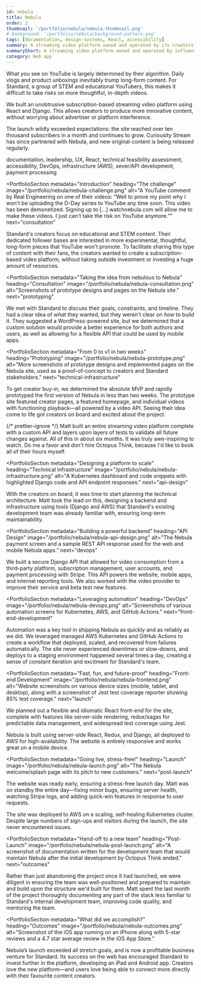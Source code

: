 ```yaml
---
id: nebula
title: Nebula
order: 2
thumbnail: '/portfolio/nebula/nebula-thumbnail.png'
# background: '/portfolio/nebula/background-pattern.png'
tags: [documentation, design-systems, React, accessibility]
summary: A streaming video platform owned and operated by its creators, with full creative control and a profitable, direct-to-consumer business model.
summaryShort: A streaming video platform owned and operated by influential creators.
category: Web app
---
```




<PortfolioSummary next="the-challenge">

<div>
  <IconHeading problem />

What you see on YouTube is largely determined by their algorithm. Daily vlogs and product unboxings inevitably trump long-form content. For Standard, a group of STEM and educational YouTubers, this makes it difficult to take risks on more thoughtful, in-depth videos.

</div>

<div>
  <IconHeading solution />

We built an unobtrusive subscription-based streaming video platform using React and Django. This allows creators to produce more innovative content, without worrying about advertiser or platform interference.

</div>

<div>
  <IconHeading result />

The launch wildly exceeded expectations: the site reached over ten thousand subscribers in a month and continues to grow. Curiousity Stream has since partnered with Nebula, and new original content is being released regularly.

</div>

<div>
  <IconHeading role />

documentation, leadership, UX, React, technical feasibility assessment, accessibility, DevOps, infrastructure (AWS), sever/API development, payment processing

  </div>
</PortfolioSummary>

<ImagePanel
  dark
  alt="A mockup showing screenshots of the Nebula video player on a desktop, tablet, and phone."
  image="/portfolio/nebula/nebula-device-mockup.png"
/>

<PortfolioSection
  metadata="Introduction"
  heading="The challenge"
  image="/portfolio/nebula/nebula-challenge.png"
  alt="A YouTube comment by Real Engineering on one of their videos: “Well to prove my point why I won't be uploading the D-Day series to YouTube any time soon. This video has been demonetized. Signing up to [...] watchnebula.com will allow me to make these videos. I just can't take the risk on YouTube anymore.”"
  next="consultation"
  >

Standard's creators focus on educational and <def title="science, technology, engineering, and mathematics">STEM</def> content. Their dedicated follower bases are interested in more experimental, thoughtful, long-form pieces that YouTube won't promote. To facilitate sharing this type of content with their fans, the creators wanted to create a subscription-based video platform, without taking outside investment or investing a huge amount of resources.

</PortfolioSection>

<PortfolioSection
  metadata="Taking the idea from nebulous to Nebula"
  heading="Consultation"
  image="/portfolio/nebula/nebula-consultation.png"
  alt="Screenshots of prototype designs and pages on the Nebula site."
  next="prototyping"
  >

We met with Standard to discuss their goals, constraints, and timeline. They had a clear idea of _what_ they wanted, but they weren't clear on _how_ to build it. They suggested a WordPress-powered site, but we determined that a custom solution would provide a better experience for both authors and users, as well as allowing for a flexible API that could be used by mobile apps.

</PortfolioSection>

<PortfolioSection
  metadata="From 0 to v1 in two weeks"
  heading="Prototyping"
  image="/portfolio/nebula/nebula-prototype.png"
  alt="More screenshots of prototype designs and implemented pages on the Nebula site, used as a proof-of-concept to creators and Standard stakeholders."
  next="technical-infrastructure"
  >

To get creator buy-in, we determined the absolute <def title="Minimum viable product">MVP</def> and rapidly prototyped the first version of Nebula in less than two weeks. The prototype site featured creator pages, a featured homepage, and individual videos with functioning playback—all powered by a video API. Seeing their idea come to life got creators on board and excited about the project.

</PortfolioSection>

<Divider light />

<Panel dark>
<Testimonial
  name="Dave Wiskus"
  title="CEO"
  company="Standard Broadcast"
  url="https://standard.tv"
>

<Paragraph large inverse>
  {/* prettier-ignore */}
  Matt built an entire <Link
    as="a"
    href="https://watchnebula.com/"
    css={css`
      color: #e33592;
    `}
  >
    streaming video platform
  </Link> complete with a custom API and layers upon layers of tests to validate all future changes against.
  All of this in about six months. It was truly awe-inspiring to watch.
</Paragraph>

<Paragraph large inverse>
  Do me a favor and don't hire Octopus Think, because I'd like to book all of their hours myself.
</Paragraph>

</Testimonial>

</Panel>

<PortfolioSection
  metadata="Designing a platform to scale"
  heading="Technical infrastructure"
  image="/portfolio/nebula/nebula-infrastructure.png"
  alt="A Kubernetes dashboard and code snippets with highlighted Django code and API endpoint responses."
  next="api-design"
  >

With the creators on board, it was time to start planning the technical architecture. Matt took the lead on this, designing a backend and infrastructure using tools (Django and AWS) that Standard's existing development team was already familiar with, ensuring long-term maintainability.

</PortfolioSection>

<PortfolioSection
  metadata="Building a powerful backend"
  heading="API Design"
  image="/portfolio/nebula/nebula-api-design.png"
  alt="The Nebula payment screen and a sample REST API response used for the web and mobile Nebula apps."
  next="devops"
  >

We built a secure Django API that allowed for video consumption from a third-party platform, subscription management, user accounts, and payment processing with Stripe. This API powers the website, mobile apps, and internal reporting tools. We also worked with the video provider to improve their service and beta test new features.

</PortfolioSection>

<PortfolioSection
  metadata="Leveraging automation"
  heading="DevOps"
  image="/portfolio/nebula/nebula-devops.png"
  alt="Screenshots of various automation screens for Kubernetes, AWS, and GitHub Actions."
  next="front-end-development"
  >

Automation was a key tool in shipping Nebula as quickly and as reliably as we did. We leveraged managed AWS Kubernetes and GitHub Actions to create a workflow that deployed, scaled, and recovered from failures automatically. The site never experienced downtimes or slow-downs, and deploys to a staging environment happened several times a day, creating a sense of constant iteration and excitment for Standard's team.

</PortfolioSection>

<PortfolioSection
  metadata="Fast, fun, and future-proof"
  heading="Front-end Development"
  image="/portfolio/nebula/nebula-frontend.png"
  alt="Website screenshots on various device sizes (mobile, tablet, and desktop), along with a screenshot of Jest test coverage reporter showing 85% test coverage."
  next="launch"
  >

We planned out a flexible and idiomatic React front-end for the site, complete with features like server-side rendering, redux/sagas for predictable data management, and widespread test coverage using Jest.

Nebula is built using server-side React, Redux, and Django, all deployed to AWS for high-availability. The website is entirely responsive and works great on a mobile device.

</PortfolioSection>

<PortfolioSection
  metadata="Going live, stress-free!"
  heading="Launch"
  image="/portfolio/nebula/nebula-launch.png"
  alt="The Nebula welcome/splash page with its pitch to new customers."
  next="post-launch"
  >

The website was ready early, ensuring a stress-free launch day. Matt was on standby the entire day—fixing minor bugs, ensuring server health, watching Stripe logs, and adding quick-win features in response to user requests.

The site was deployed to AWS on a scaling, self-healing Kubernetes cluster. Despite large numbers of sign-ups and visitors during the launch, the site never encountered issues.

</PortfolioSection>

<PortfolioSection
  metadata="Hand-off to a new team"
  heading="Post-Launch"
  image="/portfolio/nebula/nebula-post-launch.png"
  alt="A screenshot of documentation written for the development team that would maintain Nebula after the initial development by Octopus Think ended."
  next="outcomes"
  >

Rather than just abandoning the project once it had launched, we were diligent in ensuring the team was well-positioned and prepared to maintain and build upon the structure we'd built for them. Matt spent the last month of the project thoroughly documenting any part of the stack less familiar to Standard's internal development team, improving code quality, and mentoring the team.

</PortfolioSection>

<PortfolioSection
  metadata="What did we accomplish?"
  heading="Outcomes"
  image="/portfolio/nebula/nebula-outcomes.png"
  alt="Screenshot of the iOS app running on an iPhone along with 5-star reviews and a 4.7 star average review in the iOS App Store."
  >

Nebula’s launch exceeded all stretch goals, and is now a profitable business venture for Standard. Its success on the web has encouraged Standard to invest further in the platform, developing an iPad and Android app. Creators love the new platform—and users love being able to connect more directly with their favourite content creators.

</PortfolioSection>
